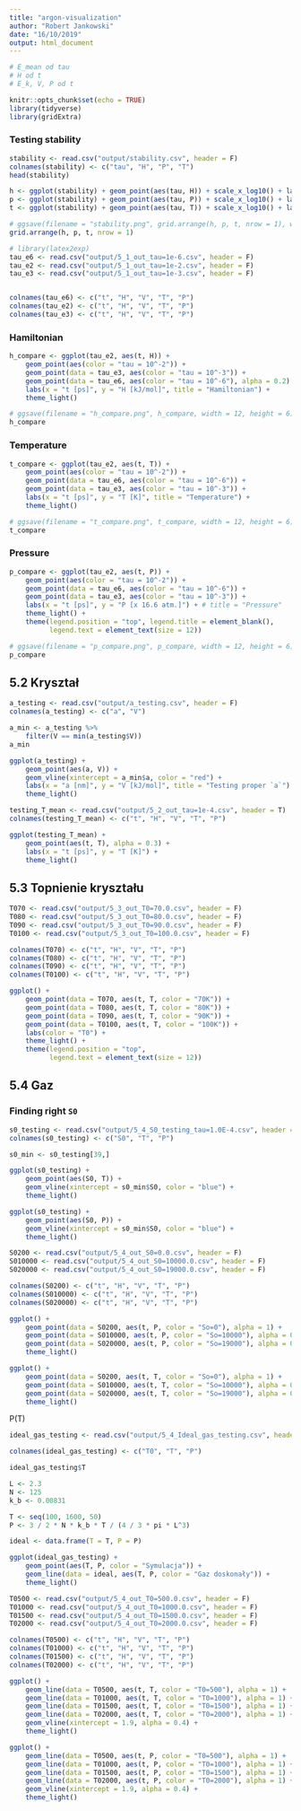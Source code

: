 ```yaml
---
title: "argon-visualization"
author: "Robert Jankowski"
date: "16/10/2019"
output: html_document
---
```


```r
# E_mean od tau
# H od t
# E_k, V, P od t

knitr::opts_chunk$set(echo = TRUE)
library(tidyverse)
library(gridExtra)
```

### Testing stability
```r
stability <- read.csv("output/stability.csv", header = F)
colnames(stability) <- c("tau", "H", "P", "T")
head(stability)
```

```r
h <- ggplot(stability) + geom_point(aes(tau, H)) + scale_x_log10() + labs(title = "Hamiltonian") + theme_light()
p <- ggplot(stability) + geom_point(aes(tau, P)) + scale_x_log10() + labs(title = "Pressure") + theme_light()
t <- ggplot(stability) + geom_point(aes(tau, T)) + scale_x_log10() + labs(title = "Temperature") + theme_light()

# ggsave(filename = "stability.png", grid.arrange(h, p, t, nrow = 1), width = 12, height = 4)
grid.arrange(h, p, t, nrow = 1)
```



```r
# library(latex2exp)
tau_e6 <- read.csv("output/5_1_out_tau=1e-6.csv", header = F)
tau_e2 <- read.csv("output/5_1_out_tau=1e-2.csv", header = F)
tau_e3 <- read.csv("output/5_1_out_tau=1e-3.csv", header = F)


colnames(tau_e6) <- c("t", "H", "V", "T", "P")
colnames(tau_e2) <- c("t", "H", "V", "T", "P")
colnames(tau_e3) <- c("t", "H", "V", "T", "P")
```

### Hamiltonian
```r
h_compare <- ggplot(tau_e2, aes(t, H)) +
    geom_point(aes(color = "tau = 10^-2")) +
    geom_point(data = tau_e3, aes(color = "tau = 10^-3")) +
    geom_point(data = tau_e6, aes(color = "tau = 10^-6"), alpha = 0.2) +
    labs(x = "t [ps]", y = "H [kJ/mol]", title = "Hamiltonian") +
    theme_light()

# ggsave(filename = "h_compare.png", h_compare, width = 12, height = 6)
h_compare 
```

### Temperature
```r
t_compare <- ggplot(tau_e2, aes(t, T)) +
    geom_point(aes(color = "tau = 10^-2")) +
    geom_point(data = tau_e6, aes(color = "tau = 10^-6")) +
    geom_point(data = tau_e3, aes(color = "tau = 10^-3")) +
    labs(x = "t [ps]", y = "T [K]", title = "Temperature") +
    theme_light()

# ggsave(filename = "t_compare.png", t_compare, width = 12, height = 6)
t_compare
```

### Pressure
```r
p_compare <- ggplot(tau_e2, aes(t, P)) +
    geom_point(aes(color = "tau = 10^-2")) +
    geom_point(data = tau_e6, aes(color = "tau = 10^-6")) +
    geom_point(data = tau_e3, aes(color = "tau = 10^-3")) +
    labs(x = "t [ps]", y = "P [x 16.6 atm.]") + # title = "Pressure"
    theme_light() +
    theme(legend.position = "top", legend.title = element_blank(),
          legend.text = element_text(size = 12))

# ggsave(filename = "p_compare.png", p_compare, width = 12, height = 6)
p_compare
```


## 5.2 Kryształ
```r
a_testing <- read.csv("output/a_testing.csv", header = F)
colnames(a_testing) <- c("a", "V")
```

```r
a_min <- a_testing %>%
    filter(V == min(a_testing$V))
a_min
```


```r
ggplot(a_testing) +
    geom_point(aes(a, V)) +
    geom_vline(xintercept = a_min$a, color = "red") + 
    labs(x = "a [nm]", y = "V [kJ/mol]", title = "Testing proper `a`") + 
    theme_light()
```


```r
testing_T_mean <- read.csv("output/5_2_out_tau=1e-4.csv", header = T)
colnames(testing_T_mean) <- c("t", "H", "V", "T", "P")
```

```r
ggplot(testing_T_mean) +
    geom_point(aes(t, T), alpha = 0.3) + 
    labs(x = "t [ps]", y = "T [K]") +
    theme_light()
```

## 5.3 Topnienie kryształu 

```r
T070 <- read.csv("output/5_3_out_T0=70.0.csv", header = F)
T080 <- read.csv("output/5_3_out_T0=80.0.csv", header = F)
T090 <- read.csv("output/5_3_out_T0=90.0.csv", header = F)
T0100 <- read.csv("output/5_3_out_T0=100.0.csv", header = F)

colnames(T070) <- c("t", "H", "V", "T", "P")
colnames(T080) <- c("t", "H", "V", "T", "P")
colnames(T090) <- c("t", "H", "V", "T", "P")
colnames(T0100) <- c("t", "H", "V", "T", "P")
```

```r
ggplot() +
    geom_point(data = T070, aes(t, T, color = "70K")) +
    geom_point(data = T080, aes(t, T, color = "80K")) +
    geom_point(data = T090, aes(t, T, color = "90K")) +
    geom_point(data = T0100, aes(t, T, color = "100K")) +
    labs(color = "T0") +
    theme_light() +
    theme(legend.position = "top",
          legend.text = element_text(size = 12))
```

## 5.4 Gaz

### Finding right `S0`

```r
s0_testing <- read.csv("output/5_4_S0_testing_tau=1.0E-4.csv", header = F)
colnames(s0_testing) <- c("S0", "T", "P")
```

```r
s0_min <- s0_testing[39,]
```

```r
ggplot(s0_testing) + 
    geom_point(aes(S0, T)) +
    geom_vline(xintercept = s0_min$S0, color = "blue") +
    theme_light()
```


```r
ggplot(s0_testing) + 
    geom_point(aes(S0, P)) +
    geom_vline(xintercept = s0_min$S0, color = "blue") +
    theme_light()
```



```r
S0200 <- read.csv("output/5_4_out_S0=0.0.csv", header = F)
S010000 <- read.csv("output/5_4_out_S0=10000.0.csv", header = F)
S020000 <- read.csv("output/5_4_out_S0=19000.0.csv", header = F)

colnames(S0200) <- c("t", "H", "V", "T", "P")
colnames(S010000) <- c("t", "H", "V", "T", "P")
colnames(S020000) <- c("t", "H", "V", "T", "P")
```

```r
ggplot() + 
    geom_point(data = S0200, aes(t, P, color = "So=0"), alpha = 1) +
    geom_point(data = S010000, aes(t, P, color = "So=10000"), alpha = 0.1) +
    geom_point(data = S020000, aes(t, P, color = "So=19000"), alpha = 0.05) +
    theme_light()
```


```r
ggplot() + 
    geom_point(data = S0200, aes(t, T, color = "So=0"), alpha = 1) +
    geom_point(data = S010000, aes(t, T, color = "So=10000"), alpha = 0.1) +
    geom_point(data = S020000, aes(t, T, color = "So=19000"), alpha = 0.03) +
    theme_light()
```

P(T)

```r
ideal_gas_testing <- read.csv("output/5_4_Ideal_gas_testing.csv", header = F)

colnames(ideal_gas_testing) <- c("T0", "T", "P")
```

```r
ideal_gas_testing$T
```

```r
L <- 2.3
N <- 125
k_b <- 0.00831

T <- seq(100, 1600, 50)
P <- 3 / 2 * N * k_b * T / (4 / 3 * pi * L^3)

ideal <- data.frame(T = T, P = P)
```


```r
ggplot(ideal_gas_testing) +
    geom_point(aes(T, P, color = "Symulacja")) +
    geom_line(data = ideal, aes(T, P, color = "Gaz doskonały")) +
    theme_light()
```


```r
T0500 <- read.csv("output/5_4_out_T0=500.0.csv", header = F)
T01000 <- read.csv("output/5_4_out_T0=1000.0.csv", header = F)
T01500 <- read.csv("output/5_4_out_T0=1500.0.csv", header = F)
T02000 <- read.csv("output/5_4_out_T0=2000.0.csv", header = F)

colnames(T0500) <- c("t", "H", "V", "T", "P")
colnames(T01000) <- c("t", "H", "V", "T", "P")
colnames(T01500) <- c("t", "H", "V", "T", "P")
colnames(T02000) <- c("t", "H", "V", "T", "P")
```

```r
ggplot() + 
    geom_line(data = T0500, aes(t, T, color = "T0=500"), alpha = 1) +
    geom_line(data = T01000, aes(t, T, color = "T0=1000"), alpha = 1) +
    geom_line(data = T01500, aes(t, T, color = "T0=1500"), alpha = 1) +
    geom_line(data = T02000, aes(t, T, color = "T0=2000"), alpha = 1) +
    geom_vline(xintercept = 1.9, alpha = 0.4) +
    theme_light()
```

```r
ggplot() + 
    geom_line(data = T0500, aes(t, P, color = "T0=500"), alpha = 1) +
    geom_line(data = T01000, aes(t, P, color = "T0=1000"), alpha = 1) +
    geom_line(data = T01500, aes(t, P, color = "T0=1500"), alpha = 1) +
    geom_line(data = T02000, aes(t, P, color = "T0=2000"), alpha = 1) +
    geom_vline(xintercept = 1.9, alpha = 0.4) +
    theme_light()
```
